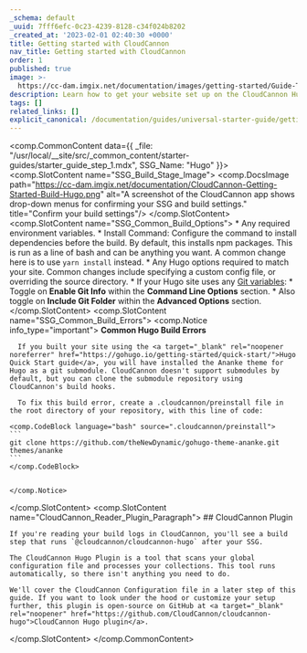 ```yaml
---
_schema: default
_uuid: 7fff6efc-0c23-4239-8128-c34f024b8202
_created_at: '2023-02-01 02:40:30 +0000'
title: Getting started with CloudCannon
nav_title: Getting started with CloudCannon
order: 1
published: true
image: >-
  https://cc-dam.imgix.net/documentation/images/getting-started/Guide-Thumbnails/CloudCannon-Getting-Started-Thumbnail-Hugo.png
description: Learn how to get your website set up on the CloudCannon Hugo CMS.
tags: []
related_links: []
explicit_canonical: /documentation/guides/universal-starter-guide/getting-started/
---
```

<comp.CommonContent data={{ _file: "/usr/local/__site/src/_common_content/starter-guides/starter_guide_step_1.mdx", SSG_Name: "Hugo" }}>
  <comp.SlotContent name="SSG_Build_Stage_Image">
    <comp.DocsImage path="https://cc-dam.imgix.net/documentation/CloudCannon-Getting-Started-Build-Hugo.png" alt="A screenshot of the CloudCannon app shows drop-down menus for confirming your SSG and build settings." title="Confirm your build settings"/>
  </comp.SlotContent>
  <comp.SlotContent name="SSG_Common_Build_Options">
    * Any required environment variables.
    * Install Command: Configure the command to install dependencies before the build. By default, this installs npm packages. This is run as a line of bash and can be anything you want. A common change here is to use `yarn install` instead.
    * Any Hugo options required to match your site. Common changes include specifying a custom config file, or overriding the source directory.
    * If your Hugo site uses any [Git variables](https://gohugo.io/variables/git/):
      * Toggle on **Enable Git Info** within the **Command Line Options** section.
      * Also toggle on **Include Git Folder** within the **Advanced Options** section.
  </comp.SlotContent>
  <comp.SlotContent name="SSG_Common_Build_Errors">
    <comp.Notice info_type="important">
      **Common Hugo Build Errors**

      If you built your site using the <a target="_blank" rel="noopener noreferrer" href="https://gohugo.io/getting-started/quick-start/">Hugo Quick Start guide</a>, you will have installed the Ananke theme for Hugo as a git submodule. CloudCannon doesn't support submodules by default, but you can clone the submodule repository using CloudCannon's build hooks.

      To fix this build error, create a .cloudcannon/preinstall file in the root directory of your repository, with this line of code:

    <comp.CodeBlock language="bash" source=".cloudcannon/preinstall">
    ```
    git clone https://github.com/theNewDynamic/gohugo-theme-ananke.git themes/ananke
    ```
    </comp.CodeBlock>


    </comp.Notice>
  </comp.SlotContent>
  <comp.SlotContent name="CloudCannon_Reader_Plugin_Paragraph">
    ## CloudCannon Plugin

    If you're reading your build logs in CloudCannon, you'll see a build step that runs `@cloudcannon/cloudcannon-hugo` after your SSG.

    The CloudCannon Hugo Plugin is a tool that scans your global configuration file and processes your collections. This tool runs automatically, so there isn't anything you need to do.

    We'll cover the CloudCannon Configuration file in a later step of this guide. If you want to look under the hood or customize your setup further, this plugin is open-source on GitHub at <a target="_blank" rel="noopener" href="https://github.com/CloudCannon/cloudcannon-hugo">CloudCannon Hugo plugin</a>.
  </comp.SlotContent>
</comp.CommonContent>